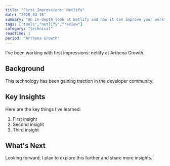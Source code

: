 ```yaml
---
title: "First Impressions: Netlify"
date: "2018-04-15"
summary: "An in-depth look at Netlify and how it can improve your workflow."
tags: ["tools","netlify","review"]
category: "technical"
readTime: 1
period: "Arthena Growth"
---
```


I've been working with first impressions: netlify at Arthena Growth.

## Background

This technology has been gaining traction in the developer community.

## Key Insights

Here are the key things I've learned:

1. First insight
2. Second insight
3. Third insight

## What's Next

Looking forward, I plan to explore this further and share more insights.

